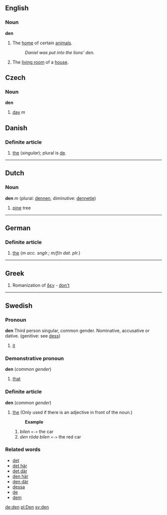 ==English==
===Noun===
'''den'''
#The [[home]] of certain [[animal]]s.
#:''Daniel was put into the lions' den.''
#The [[living room]] of a [[house]].
== Czech ==
=== Noun ===
'''den'''
#[[day]] ''m''

== Danish ==
=== Definite article ===

# [[the]] (''singular''); plural is [[de#Danish|de]].

----

==Dutch==
===Noun===
'''den''' ''m'' (plural: [[dennen]], diminutive: [[dennetje]])

# [[pine]] tree
----

== German ==
=== Definite article ===

# [[the]] (''m acc. snglr.; m/f/n dat. plr.'')
----

== Greek ==

#Romanization of [[δεν]] - [[don't]]
----

==Swedish==
===Pronoun===
'''den''' Third person singular, common gender. Nominative, accusative or dative. (genitive: see [[dess]])
# [[it]]

===Demonstrative pronoun===
'''den''' (''common gender'')
# [[that]]

===Definite article===
'''den''' (''common gender'')
# [[the]] (Only used if there is an adjective in front of the noun.)
#:'''Example'''
## ''bilen'' <tt><-></tt> the car
## ''den röda bilen'' <tt><-></tt> the red car


===Related words===
*[[det]]
*[[det här]]
*[[det där]]
*[[den här]]
*[[den där]]
*[[dessa]]
*[[de]]
*[[dem]]

[[de:den]]
[[pl:Den]]
[[sv:den]]